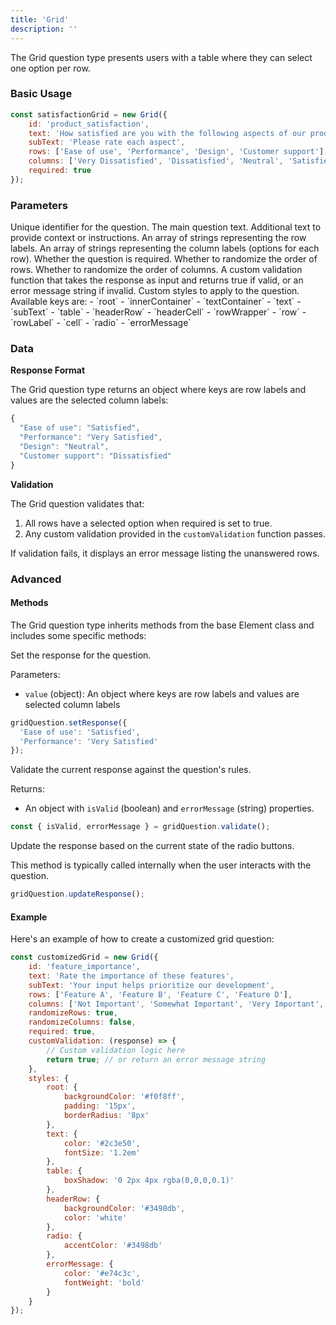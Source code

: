 ```yaml
---
title: 'Grid'
description: ''
---
```


The Grid question type presents users with a table where they can select one option per row.

### Basic Usage

```javascript
const satisfactionGrid = new Grid({
    id: 'product_satisfaction',
    text: 'How satisfied are you with the following aspects of our product?',
    subText: 'Please rate each aspect',
    rows: ['Ease of use', 'Performance', 'Design', 'Customer support'],
    columns: ['Very Dissatisfied', 'Dissatisfied', 'Neutral', 'Satisfied', 'Very Satisfied'],
    required: true
});
```

### Parameters

<ParamField path="id" type="string" required>
  Unique identifier for the question.
</ParamField>

<ParamField path="text" type="string" required>
  The main question text.
</ParamField>

<ParamField path="subText" type="string" default="">
  Additional text to provide context or instructions.
</ParamField>

<ParamField path="rows" type="array" required>
  An array of strings representing the row labels.
</ParamField>

<ParamField path="columns" type="array" required>
  An array of strings representing the column labels (options for each row).
</ParamField>

<ParamField path="required" type="boolean" default="true">
  Whether the question is required.
</ParamField>

<ParamField path="randomizeRows" type="boolean" default="false">
  Whether to randomize the order of rows.
</ParamField>

<ParamField path="randomizeColumns" type="boolean" default="false">
  Whether to randomize the order of columns.
</ParamField>

<ParamField path="customValidation" type="function">
  A custom validation function that takes the response as input and returns true if valid, or an error message string if invalid.
</ParamField>

<ParamField path="styles" type="object">
  Custom styles to apply to the question. Available keys are:
  - `root`
  - `innerContainer`
  - `textContainer`
  - `text`
  - `subText`
  - `table`
  - `headerRow`
  - `headerCell`
  - `rowWrapper`
  - `row`
  - `rowLabel`
  - `cell`
  - `radio`
  - `errorMessage`
</ParamField>

### Data

**Response Format**

The Grid question type returns an object where keys are row labels and values are the selected column labels:

```javascript
{
  "Ease of use": "Satisfied",
  "Performance": "Very Satisfied",
  "Design": "Neutral",
  "Customer support": "Dissatisfied"
}
```

**Validation**

The Grid question validates that:
1. All rows have a selected option when required is set to true.
2. Any custom validation provided in the `customValidation` function passes.

If validation fails, it displays an error message listing the unanswered rows.

### Advanced

#### Methods

The Grid question type inherits methods from the base Element class and includes some specific methods:

<ParamField path="setResponse" type="function">
  Set the response for the question.

  Parameters:
  - `value` (object): An object where keys are row labels and values are selected column labels

  ```javascript
  gridQuestion.setResponse({
    'Ease of use': 'Satisfied',
    'Performance': 'Very Satisfied'
  });
  ```
</ParamField>

<ParamField path="validate" type="function">
  Validate the current response against the question's rules.

  Returns:
  - An object with `isValid` (boolean) and `errorMessage` (string) properties.

  ```javascript
  const { isValid, errorMessage } = gridQuestion.validate();
  ```
</ParamField>

<ParamField path="updateResponse" type="function">
  Update the response based on the current state of the radio buttons.

  This method is typically called internally when the user interacts with the question.

  ```javascript
  gridQuestion.updateResponse();
  ```
</ParamField>

#### Example

Here's an example of how to create a customized grid question:

```javascript
const customizedGrid = new Grid({
    id: 'feature_importance',
    text: 'Rate the importance of these features',
    subText: 'Your input helps prioritize our development',
    rows: ['Feature A', 'Feature B', 'Feature C', 'Feature D'],
    columns: ['Not Important', 'Somewhat Important', 'Very Important', 'Critical'],
    randomizeRows: true,
    randomizeColumns: false,
    required: true,
    customValidation: (response) => {
        // Custom validation logic here
        return true; // or return an error message string
    },
    styles: {
        root: { 
            backgroundColor: '#f0f8ff',
            padding: '15px',
            borderRadius: '8px'
        },
        text: { 
            color: '#2c3e50',
            fontSize: '1.2em'
        },
        table: {
            boxShadow: '0 2px 4px rgba(0,0,0,0.1)'
        },
        headerRow: {
            backgroundColor: '#3498db',
            color: 'white'
        },
        radio: {
            accentColor: '#3498db'
        },
        errorMessage: {
            color: '#e74c3c',
            fontWeight: 'bold'
        }
    }
});
```